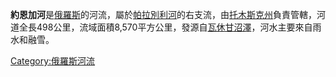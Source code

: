 '''約恩加河'''是[[俄羅斯|俄羅斯]]的河流，屬於[[帕拉別利河|帕拉別利河]]的右支流，由[[托木斯克州|托木斯克州]]負責管轄，河道全長498公里，流域面積8,570平方公里，發源自[[瓦休甘沼澤|瓦休甘沼澤]]，河水主要來自雨水和融雪。

{{Russia-geo-stub}}
[[Category:俄羅斯河流|Category:俄羅斯河流]]